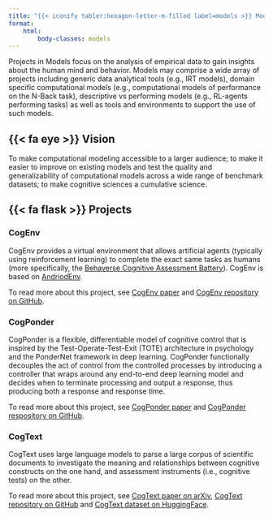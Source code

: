 ```yaml
---
title: "{{< iconify tabler:hexagon-letter-m-filled label=models >}} Models"
format:
    html:
        body-classes: models
---
```


Projects in Models focus on the analysis of empirical data to gain insights about the human mind and behavior. Models may comprise a wide array of projects including generic data analytical tools (e.g., IRT models), domain specific computational models (e.g., computational models of performance on the N-Back task), descriptive vs performing models (e.g., RL-agents performing tasks) as well as tools and environments to support the use of such models.

## {{< fa eye >}} Vision
To make computational modeling accessible to a larger audience; to make it easier to improve on existing models and test the quality and generalizability of computational models across a wide range of benchmark datasets; to make cognitive sciences a cumulative science.

## {{< fa flask >}} Projects

### CogEnv
CogEnv provides a virtual environment that allows artificial agents (typically using reinforcement learning) to complete the exact same tasks as humans (more specifically, the [Behaverse Cognitive Assessment Battery](/assessments/index.qmd)). CogEnv is based on [AndriodEnv](https://arxiv.org/abs/2105.13231 ).

::: {.callout}

To read more about this project, see [CogEnv paper](https://2022.ccneuro.org/proceedings/0000205.pdf?pn=1198) and [CogEnv repository on GitHub](https://github.com/morteza/CogEnv).

:::


### CogPonder
CogPonder is a flexible, differentiable model of cognitive control that is inspired by the Test-Operate-Test-Exit (TOTE) architecture in psychology and the PonderNet framework in deep learning. CogPonder functionally decouples the act of control from the controlled processes by introducing a controller that wraps around any end-to-end deep learning model and decides when to terminate processing and output a response, thus producing both a response and response time.


::: {.callout}

To read more about this project, see [CogPonder paper](https://2023.ccneuro.org/proceedings/0001148.pdf) and [CogPonder respository on GitHub](https://github.com/morteza/CogPonder).

:::



### CogText
CogText uses large language models to parse a large corpus of scientific documents to investigate the meaning and relationships between cognitive constructs on the one hand, and assessment instruments (i.e., cognitive tests) on the other.


::: {.callout}

To read more about this project, see [CogText paper on arXiv](https://arxiv.org/abs/2203.11016), [CogText repository on GitHub](https://github.com/morteza/CogText) and [CogText dataset on HuggingFace](https://huggingface.co/datasets/morteza/cogtext).

:::
